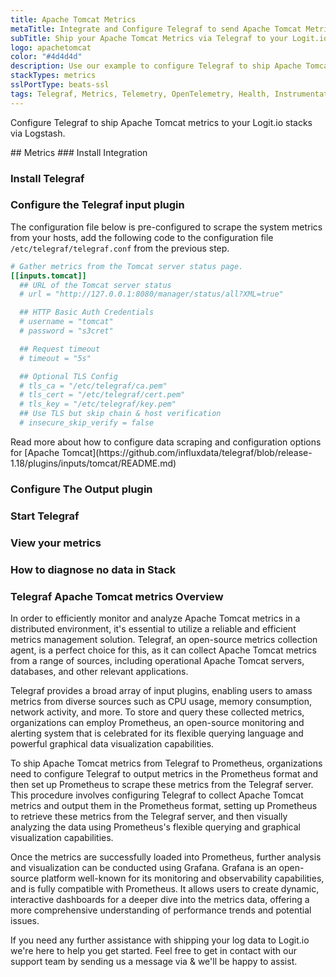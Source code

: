 ```yaml
---
title: Apache Tomcat Metrics
metaTitle: Integrate and Configure Telegraf to send Apache Tomcat Metrics
subTitle: Ship your Apache Tomcat Metrics via Telegraf to your Logit.io Stack
logo: apachetomcat
color: "#4d4d4d"
description: Use our example to configure Telegraf to ship Apache Tomcat metrics to Logit.io. Configure Telegraf to send Apache Tomcat metrics to Logstash or Elastic.
stackTypes: metrics
sslPortType: beats-ssl
tags: Telegraf, Metrics, Telemetry, OpenTelemetry, Health, Instrumentation, Apache Tomcat, Prometheus, Application Server, Servlet Container
---
```


Configure Telegraf to ship Apache Tomcat metrics to your Logit.io stacks via Logstash.

<Steps>
  ## Metrics
  ### Install Integration
  <InstallIntegration/>

  ### Install Telegraf

  <InstallTelegraf />

  ### Configure the Telegraf input plugin

  The configuration file below is pre-configured to scrape the system metrics from your hosts, add the following code to the configuration file `/etc/telegraf/telegraf.conf` from the previous step.

  ```toml copy
  # Gather metrics from the Tomcat server status page.
  [[inputs.tomcat]]
    ## URL of the Tomcat server status
    # url = "http://127.0.0.1:8080/manager/status/all?XML=true"

    ## HTTP Basic Auth Credentials
    # username = "tomcat"
    # password = "s3cret"

    ## Request timeout
    # timeout = "5s"

    ## Optional TLS Config
    # tls_ca = "/etc/telegraf/ca.pem"
    # tls_cert = "/etc/telegraf/cert.pem"
    # tls_key = "/etc/telegraf/key.pem"
    ## Use TLS but skip chain & host verification
    # insecure_skip_verify = false
  ```

  <Callout type="info">
    Read more about how to configure data scraping and configuration options for [Apache Tomcat](https://github.com/influxdata/telegraf/blob/release-1.18/plugins/inputs/tomcat/README.md)
  </Callout>

  ### Configure The Output plugin

  <TelegrafOutputPlugin />

  ### Start Telegraf

  <StartTelegraf />

  ### View your metrics
  <LaunchStack source="Apache_Tomcat_Metrics_via_Telegraf" utmMedium="metrics" utmCampaign="telegraf-ApacheTomcat-metrics" />

  ### How to diagnose no data in Stack

  <DiagnoseNoData />

</Steps>

### Telegraf Apache Tomcat metrics Overview

In order to efficiently monitor and analyze Apache Tomcat metrics in a distributed environment, it's essential to utilize a reliable and 
efficient metrics management solution. Telegraf, an open-source metrics collection agent, is a perfect choice for this, as it can collect 
Apache Tomcat metrics from a range of sources, including operational Apache Tomcat servers, databases, and other relevant applications.

Telegraf provides a broad array of input plugins, enabling users to amass metrics from diverse sources such as CPU usage, memory consumption, 
network activity, and more. To store and query these collected metrics, organizations can employ Prometheus, an open-source monitoring and 
alerting system that is celebrated for its flexible querying language and powerful graphical data visualization capabilities.

To ship Apache Tomcat metrics from Telegraf to Prometheus, organizations need to configure Telegraf to output metrics in the Prometheus format 
and then set up Prometheus to scrape these metrics from the Telegraf server. This procedure involves configuring Telegraf to collect Apache 
Tomcat metrics and output them in the Prometheus format, setting up Prometheus to retrieve these metrics from the Telegraf server, and then 
visually analyzing the data using Prometheus's flexible querying and graphical visualization capabilities.

Once the metrics are successfully loaded into Prometheus, further analysis and visualization can be conducted using Grafana. Grafana is an 
open-source platform well-known for its monitoring and observability capabilities, and is fully compatible with Prometheus. It allows users 
to create dynamic, interactive dashboards for a deeper dive into the metrics data, offering a more comprehensive understanding of performance 
trends and potential issues.
  
If you need any further assistance with shipping your log data to Logit.io we're here to help you get started. Feel free to get in contact with 
our support team by sending us a message via <IntercomButton text="live chat" /> & we'll be happy to assist.
